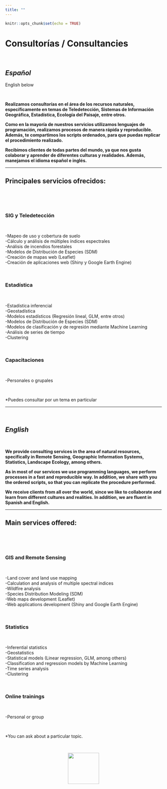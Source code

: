 ```yaml
---
title: ""
---
```


```r
knitr::opts_chunk$set(echo = TRUE)
```

<body>

# **Consultorías / Consultancies**

<br>

<div>

<h2> <strong><em>Español</em></strong> </h2>

<p>English below</p>

</div>

<br>

**Realizamos consultorías en el área de los recursos naturales, específicamente en temas de Teledetección, Sistemas de Información Geográfica, Estadística, Ecología del Paisaje, entre otros. **

**Como en la mayoría de nuestros servicios utilizamos lenguajes de programación, realizamos procesos de manera rápida y reproducible. Además, te compartimos los scripts ordenados, para que puedas replicar el procedimiento realizado. **

**Recibimos clientes de todas partes del mundo, ya que nos gusta colaborar y aprender de diferentes culturas y realidades. Además, manejamos el idioma español e inglés. **

<hr>

## **Principales servicios ofrecidos:**

<br>







<div class="grid-servicios"> 

<div class="servicio">

<br>

<h3 class="titulo-servicio">SIG y Teledetección</h3>

<br>

<p class="contenido-servicio"> -Mapeo de uso y cobertura de suelo <br>
-Cálculo y análisis de múltiples índices espectrales <br>
-Análisis de incendios forestales <br>
-Modelos de Distribución de Especies (SDM) <br>
-Creación de mapas web (Leaflet) <br>
-Creación de aplicaciones web (Shiny y Google Earth Engine)
</p>

</div>


<div class="servicio">

<br>

<h3 class="titulo-servicio">Estadística</h3>

<br>

<p class="contenido-servicio">-Estadística inferencial <br>
                    -Geostadística <br>
                    -Modelos estadísticos (Regresión lineal, GLM, entre otros) <br>
                    -Modelos de Distribución de Especies (SDM) <br>
                    -Modelos de clasificación y de regresión mediante Machine Learning <br>
                    -Análisis de series de tiempo <br>
                    -Clustering <br></p>

</div>

<div class="servicio">

<br>

<h3 class="titulo-servicio">Capacitaciones</h3>

<br>

<p class="contenido-servicio">-Personales o grupales</p>

</div>

</div>

<br>

*Puedes consultar por un tema en particular

<hr>

<br>

<h2> ***English*** </h2>

<br>

**We provide consulting services in the area of natural resources, specifically in Remote Sensing, Geographic Information Systems, Statistics, Landscape Ecology, among others. **

**As in most of our services we use programming languages, we perform processes in a fast and reproducible way. In addition, we share with you the ordered scripts, so that you can replicate the procedure performed. **

**We receive clients from all over the world, since we like to collaborate and learn from different cultures and realities. In addition, we are fluent in Spanish and English. **

<hr>

## **Main services offered:**

<br>


<div class="grid-servicios"> 

<div class="servicio">

<br>

<h3 class="titulo-servicio">GIS and Remote Sensing</h3>

<br>

<p class="contenido-servicio"> -Land cover and land use mapping <br>
-Calculation and analysis of multiple spectral indices <br>
-Wildfire analysis <br>
-Species Distribution Modeling (SDM) <br>
-Web maps development (Leaflet) <br>
-Web applications development (Shiny and Google Earth Engine)
</p>

</div>

<div class="servicio">

<br>

<h3 class="titulo-servicio">Statistics</h3>

<br>

<p class="contenido-servicio">-Inferential statistics <br>
                    -Geostatistics <br>
                    -Statistical models (Linear regression, GLM, among others) <br>
-Classification and regression models by Machine Learning <br>
                    -Time series analysis <br>
                    -Clustering <br></p>

</div>

<div class="servicio">

<br>

<h3 class="titulo-servicio">Online trainings</h3>

<br>

<p class="contenido-servicio">-Personal or group</p>

</div>

</div>

<br>

*You can ask about a particular topic.

<br>

<center>
![](images/logo_final.png){width="100"}
</center>

</body>